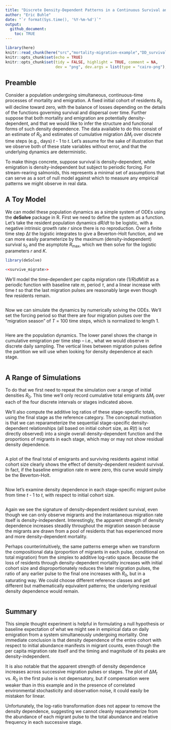 ```yaml
---
title: "Discrete Density-Dependent Patterns in a Continuous Survival and Emigration Process"
author: "Eric Buhle"
date: "`r format(Sys.time(), '%Y-%m-%d')`"
output: 
  github_document:
    toc: TRUE
---
```


```r
library(here)
knitr::read_chunk(here("src","mortality-migration-example","DD_survival_migration.R"))
knitr::opts_chunk$set(echo = TRUE)
knitr::opts_chunk$set(tidy = FALSE, highlight = TRUE, comment = NA, 
                      dev = "png", dev.args = list(type = "cairo-png"), dpi = 300)
```

## Preamble

Consider a population undergoing simultaneous, continuous-time processes of mortality and emigration. A fixed initial cohort of residents *R*<sub>0</sub> will decline toward zero, with the balance of losses depending on the details of the functions governing survival and dispersal over time. Further suppose that both mortality and emigration are potentially density-dependent, and that we would like to infer the structure and functional forms of such density dependence. The data available to do this consist of an estimate of *R*<sub>0</sub> and estimates of cumulative migration &Delta;*M*<sub>*t*</sub> over discrete time steps (e.g., days) *t* - 1 to *t*. Let's assume for the sake of illustration that we observe both of these state variables without error, and that the underlying dynamics are deterministic.

To make things concrete, suppose survival is density-dependent, while emigration is density-independent but subject to periodic forcing. For stream-rearing salmonids, this represents a minimal set of assumptions that can serve as a sort of null model against which to measure any empirical patterns we might observe in real data.

## A Toy Model

We can model these population dynamics as a simple system of ODEs using the **deSolve** package in R. First we need to define the system as a function. Let's take the resident population dynamics *dR*/*dt* to be logistic, with a negative intrinsic growth rate *r* since there is no reproduction. Over a finite time step &Delta;*t* the logistic integrates to give a Beverton-Holt function, and we can more easily parameterize by the maximum (density-independent) survival *s*<sub>0</sub> and the asymptote *R*<sub>max</sub>, which we then solve for the logistic parameters *r* and *K*.


```r
library(deSolve)

<<survive_migrate>>
```

We'll model the time-dependent per capita migration rate (1/*R*)*dM*/*dt* as a periodic function with baseline rate *m*, period *&tau;*, and a linear increase with time *t* so that the last migration pulses are reasonably large even though few residents remain.

```r
```

Now we can simulate the dynamics by numerically solving the ODEs. We'll set the forcing period so that there are four migration pulses over the "migration season" of *T* = 100 time steps, which is normalized to length 1.

```r
```

Here are the population dynamics. The lower panel shows the change in cumulative emigration per time step -- i.e., what we would observe in discrete daily sampling. The vertical lines between migration pulses define the partition we will use when looking for density dependence at each stage.

```r
```

## A Range of Simulations

To do that we first need to repeat the simulation over a range of initial densities *R*<sub>0</sub>. This time we'll only record cumulative total emigrants &Delta;*M*<sub>*t*</sub> over each of the four discrete intervals or stages indicated above. 

We'll also compute the additive log ratios of these stage-specific totals, using the final stage as the reference category. The conceptual motivation is that we can reparameterize the sequential stage-specific density-dependent relationships (all based on initial cohort size, as *R*(*t*) is not directly observed) into a single overall density-dependent function and the proportions of migrants in each stage, which may or may not show residual density dependence.

```r
```

A plot of the final total of emigrants and surviving residents against initial cohort size clearly shows the effect of density-dependent resident survival. In fact, if the baseline emigration rate *m* were zero, this curve would simply be the Beverton-Holt.

```r
```

Now let's examine density dependence in each stage-specific migrant pulse from time *t* - 1 to *t*, with respect to initial cohort size.

```r
```

Again we see the signature of density-dependent resident survival, even though we can only observe migrants and the instantaneous migration rate itself is density-independent. Interestingly, the apparent strength of density dependence increases steadily throughout the migration season because the migrants are drawn from a pool of residents that has experienced more and more density-dependent mortality.

Perhaps counterintuitively, the same patterns emerge when we transform the compositional data (proportion of migrants in each pulse, conditional on total migration) from the simplex to additive log-ratio space. Because the loss of residents through density-dependent mortality increases with initial cohort size and disproportionately reduces the later migration pulses, the ratio of any earlier pulse to the final one increases with *R*<sub>0</sub>, but in a saturating way. We could choose different reference classes and get different but mathematically equivalent patterns; the underlying residual density dependence would remain.

```r
```

## Summary

This simple thought experiment is helpful in formulating a null hypothesis or baseline expectation of what we might see in empirical data on daily emigration from a system simultaneously undergoing mortality. One immediate conclusion is that density dependence of the entire cohort with respect to initial abundance manifests in migrant counts, even though the per capita migration rate itself and the timing and magnitude of its peaks are density-independent. 

It is also notable that the apparent strength of density dependence increases across successive migration pulses or stages. The plot of &Delta;*M*<sub>*t*</sub> vs. *R*<sub>0</sub> in the first pulse is not depensatory, but if compensation were weaker than in this example and in the presence of correlated environmental stochasticity and observation noise, it could easily be mistaken for linear.

Unfortunately, the log-ratio transformation does not appear to remove the density dependence, suggesting we cannot cleanly reparameterize from the abundance of each migrant pulse to the total abundance and relative frequency in each successive stage.
